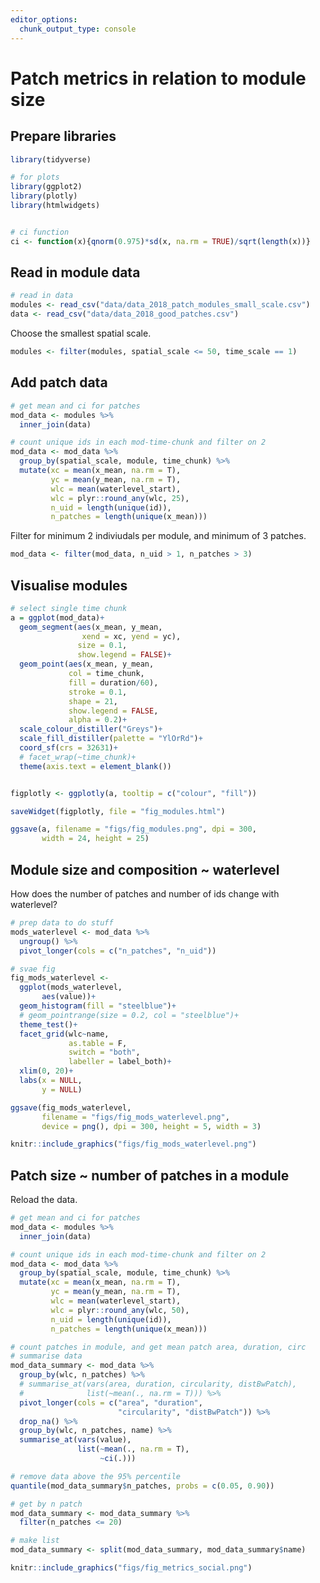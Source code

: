 ```yaml
---
editor_options: 
  chunk_output_type: console
---
```


# Patch metrics in relation to module size

## Prepare libraries

```r
library(tidyverse)

# for plots
library(ggplot2)
library(plotly)
library(htmlwidgets)


# ci function
ci <- function(x){qnorm(0.975)*sd(x, na.rm = TRUE)/sqrt(length(x))}
```

## Read in module data

```r
# read in data
modules <- read_csv("data/data_2018_patch_modules_small_scale.csv")
data <- read_csv("data/data_2018_good_patches.csv")
```

Choose the smallest spatial scale.

```r
modules <- filter(modules, spatial_scale <= 50, time_scale == 1)
```

## Add patch data

```r
# get mean and ci for patches
mod_data <- modules %>% 
  inner_join(data)

# count unique ids in each mod-time-chunk and filter on 2
mod_data <- mod_data %>% 
  group_by(spatial_scale, module, time_chunk) %>% 
  mutate(xc = mean(x_mean, na.rm = T),
         yc = mean(y_mean, na.rm = T),
         wlc = mean(waterlevel_start),
         wlc = plyr::round_any(wlc, 25),
         n_uid = length(unique(id)),
         n_patches = length(unique(x_mean)))
```

Filter for minimum 2 indiviudals per module, and minimum of 3 patches.

```r
mod_data <- filter(mod_data, n_uid > 1, n_patches > 3)
```

## Visualise modules

```r
# select single time chunk
a = ggplot(mod_data)+
  geom_segment(aes(x_mean, y_mean,
                xend = xc, yend = yc),
               size = 0.1,
               show.legend = FALSE)+
  geom_point(aes(x_mean, y_mean,
             col = time_chunk,
             fill = duration/60),
             stroke = 0.1,
             shape = 21,
             show.legend = FALSE,
             alpha = 0.2)+
  scale_colour_distiller("Greys")+
  scale_fill_distiller(palette = "YlOrRd")+
  coord_sf(crs = 32631)+
  # facet_wrap(~time_chunk)+
  theme(axis.text = element_blank())


figplotly <- ggplotly(a, tooltip = c("colour", "fill"))

saveWidget(figplotly, file = "fig_modules.html")

ggsave(a, filename = "figs/fig_modules.png", dpi = 300,
       width = 24, height = 25)
```


## Module size and composition ~ waterlevel

How does the number of patches and number of ids change with waterlevel?

```r
# prep data to do stuff
mods_waterlevel <- mod_data %>% 
  ungroup() %>% 
  pivot_longer(cols = c("n_patches", "n_uid"))

# svae fig
fig_mods_waterlevel <-
  ggplot(mods_waterlevel,
       aes(value))+
  geom_histogram(fill = "steelblue")+
  # geom_pointrange(size = 0.2, col = "steelblue")+
  theme_test()+
  facet_grid(wlc~name, 
             as.table = F,
             switch = "both",
             labeller = label_both)+
  xlim(0, 20)+
  labs(x = NULL,
       y = NULL)

ggsave(fig_mods_waterlevel, 
       filename = "figs/fig_mods_waterlevel.png",
       device = png(), dpi = 300, height = 5, width = 3)
```

```r
knitr::include_graphics("figs/fig_mods_waterlevel.png")
```


## Patch size ~ number of patches in a module

Reload the data.

```r
# get mean and ci for patches
mod_data <- modules %>% 
  inner_join(data)

# count unique ids in each mod-time-chunk and filter on 2
mod_data <- mod_data %>% 
  group_by(spatial_scale, module, time_chunk) %>% 
  mutate(xc = mean(x_mean, na.rm = T),
         yc = mean(y_mean, na.rm = T),
         wlc = mean(waterlevel_start),
         wlc = plyr::round_any(wlc, 50),
         n_uid = length(unique(id)),
         n_patches = length(unique(x_mean)))
```


```r
# count patches in module, and get mean patch area, duration, circ
# summarise data
mod_data_summary <- mod_data %>% 
  group_by(wlc, n_patches) %>% 
  # summarise_at(vars(area, duration, circularity, distBwPatch),
  #              list(~mean(., na.rm = T))) %>% 
  pivot_longer(cols = c("area", "duration", 
                        "circularity", "distBwPatch")) %>% 
  drop_na() %>% 
  group_by(wlc, n_patches, name) %>% 
  summarise_at(vars(value),
               list(~mean(., na.rm = T),
                    ~ci(.)))

# remove data above the 95% percentile
quantile(mod_data_summary$n_patches, probs = c(0.05, 0.90))

# get by n patch
mod_data_summary <- mod_data_summary %>% 
  filter(n_patches <= 20)

# make list
mod_data_summary <- split(mod_data_summary, mod_data_summary$name)
```


```r
knitr::include_graphics("figs/fig_metrics_social.png")
```

